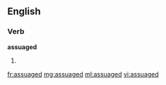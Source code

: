 ==English==

===Verb===
'''assuaged'''

# {{past of|[[assuage]]}}

[[fr:assuaged]]
[[mg:assuaged]]
[[ml:assuaged]]
[[vi:assuaged]]